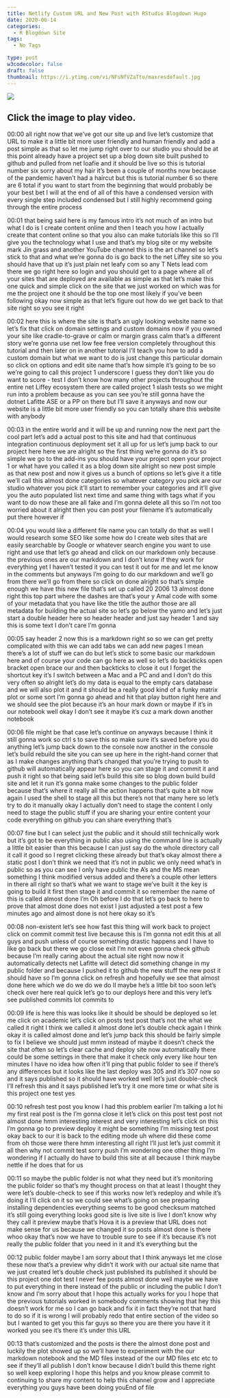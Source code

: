 ```yaml
---
title: Netlify Custom URL and New Post with RStudio Blogdown Hugo
date: 2020-06-14
categories:
  - R Blogdown Site
tags:
  - No Tags

type: post
w3codecolor: false
draft: false
thumbnail: https://i.ytimg.com/vi/NFsNfVZaTto/maxresdefault.jpg
---
```


<a href="https://www.youtube.com/watch?v=NFsNfVZaTto">
<picture><img src="https://i.ytimg.com/vi/NFsNfVZaTto/maxresdefault.jpg"></picture>
</a>



## Click the image to play video.



00:00
all right now that we've got our site up and live let's customize that URL to
make it a little bit more user friendly and human friendly and add a post simple
as that so let me jump right over to our studio you should be at this point
already have a project set up a blog down site built pushed to github and
pulled from net loafie and it should be live so this is tutorial number six
sorry about my hair it's been a couple of months now because of the pandemic
haven't had a haircut but this is tutorial number 6 so there are 6 total
if you want to start from the beginning that would probably be your best bet I
will at the end of all of this have a condensed version with every single step
included condensed but I still highly recommend going through the entire process

00:01
that being said here is my famous intro it's not much of an intro but what I do
is I create content online and then I teach you how I actually create that
content online so that you also can make
tutorials like this so I'll give you the
technology what I use and that's my blog site or my website mark Jin grass and
another YouTube channel this is the art channel so let's stick to that and what
we're gonna do is go back to the net Liffey site so you should have that up
it's just plain net leafy com so any T Nets lead com there we go right here
so login and you should get to a page where all of your sites that are
deployed are available as simple as that let's make this one quick and simple
click on the site that we just worked on which was for me the project one it
should be the top one most likely if you've been following okay now simple as
that let's figure out how do we get back to that site right so you see it right

00:02
here this is where the site is that's an ugly
looking website name so let's fix that click on domain settings and custom
domains now if you owned your site like cradle-to-grave
or calm or margin grass calm that's a different story
we're gonna use net low fee free version completely throughout this
tutorial and then later on in another tutorial I'll teach you how to add a
custom domain but what we want to do is just change this particular domain so
click on options and edit site name that's how simple it's going to be so
we're going to call this project 1 underscore I guess they don't like you
do want to score - test I don't know how many other projects throughout the
entire net Liffey ecosystem there are called project 1 slash tests so we might
run into a problem because as you can see you're still gonna have the dotnet
Lafitte ASE or a PP on there but I'll save it anyways and now our website is a
little bit more user friendly so you can totally share this website with anybody

00:03
in the entire world and it will be up and running now the
next part the cool part let's add a actual post to this site and had that
continuous integration continuous deployment set it all up for us let's
jump back to our project here here we are alright so the first thing we're gonna
do it's so simple we go to the add-ins you should have your project open your
project 1 or what have you called it as a blog down site alright so new post
simple as that new post and now it gives
us a bunch of options so let's give it a title we'll call this almost done
categories so whatever category you pick are our studio whatever you pick it'll
start to remember your categories and it'll give you the auto populated list
next time and same thing with tags what if you want to do now these are all fake
and I'm gonna delete all this so I'm not too worried about it
alright then you can post your filename it's automatically put there however if

00:04
you would like a different file name you can totally do that as well I would
research some SEO like some how do I create web sites that are easily
searchable by Google or whatever search engine you want to use right and use
that let's go ahead and click on our markdown only because the previous ones
are our markdown and I don't know if they work for everything yet I haven't
tested it you can test it out for me and let me know in the comments but anyways
I'm going to do our markdown and we'll go from there we'll go from
there so click on done alright so that's simple enough we have this new file
that's set up called 20 2006 13 almost done right this top part where the
dashes are that's your y Amal code with some of your metadata that you have like
the title the author those are all metadata for building the actual site so
let's go below the yamo and let's just start a double header here so header
header and just say header 1 and say this is some text I don't care I'm gonna

00:05
say header 2 now this is a markdown right so so we can get pretty
complicated with this we can add tabs we can add new pages I mean there's a lot
of stuff we can do but let's stick to some basic our markdown here and of
course your code can go here as well so let's do backticks
open bracket open brace our and then backticks to close it out I forget the
shortcut key it's I switch between a Mac and a PC and and I don't do this very
often so alright let's do my data is equal to the empty cars database and we
will also plot it and it should be a really good kind of a funky matrix plot
or some sort I'm gonna go ahead and hit that play button right here and we
should see the plot because it's an hour mark down or maybe if it's in our
notebook well okay I don't see it maybe it's cuz a mark down another notebook

00:06
file might be that case let's continue on anyways because I think it still
gonna work so ctrl s to save this so make sure it's saved before you do
anything let's jump back down to the console now another in the console let's
build rebuild the site you can see up here in the right-hand corner that as I
make changes anything that's changed that you're trying to push to github
will automatically appear here so you can stage it and commit it and push it
right so that being said let's build this site so blog down build build site
and let it run it's gonna make some changes to the public folder because
that's where it really all the action happens
that's quite a bit now again I used the shell to stage all this but there's not
that many here so let's try to do it manually okay I actually don't need to
stage the content I only need to stage the public stuff if you are sharing your
entire content your code everything on github you can share everything that's

00:07
fine but I can select just the public and it should still technically work but
it's got to be everything in public also using the command line is actually a
little bit easier than this because I can just say do the whole directory call
it call it good so I regret clicking these already but
that's okay almost there a static post I don't think we need that it's not in
public we only need what's in public so as you can see I only have public the
A's and the MS mean something I think modified versus added and there's a
couple other letters in there all right so that's what we want to stage we've
built it the key is going to build it first then stage it and commit it so
remember the name of this is called almost done I'm Oh before I do that
let's go back to here to prove that almost done does not exist I just
adjusted a test post a few minutes ago and almost done is not here okay so it's

00:08
non-existent let's see how fast this thing will work back to project click on
commit commit test live because this is I'm gonna not edit this at all guys and
push unless of course something drastic happens and I have to like go back but
there we go close exit I'm not even gonna check github because I'm really
caring about the actual site right now now it automatically detects net Lafitte
will detect did something change in my public folder and because I pushed it to
github the new stuff the new post it should have so I'm gonna click on
refresh and hopefully we see that almost done here which we do we do we do II
maybe he's a little bit too soon let's check over here real quick let's go to
our deploys here and this very let's see published commits lot commits to

00:09
life is here this was looks like it should be should be deployed so let me
click on academic let's click on posts test post that's not the what we called
it right I think we called it almost done let's double check again I think
okay it is called almost done and let's jump back this should be fairly simple
to fix I believe we should just mmm instead of maybe it doesn't check the
site that often so let's clear cache and deploy site now automatically there
could be some settings in there that make it check only every like hour ten
minutes I have no idea how often it'll ping that public folder to see if
there's any differences but it looks like the last deploy was 305 and it's
307 now so and it says published so it should have worked well let's just
double-check I'll refresh this and it says published let's try it one more
time or what site is this project one test yes

00:10
refresh test post you know I had this problem earlier I'm talking a lot hi my
first real post is the I'm gonna close it let's click on this post test post
not almost done hmm interesting interest and very
interesting let's click on this I'm gonna go to preview deploy it might be
something I'm missing test post okay back to our it is back to the editing
mode uh where did these come from oh those were there hmm interesting
all right I'll just let's just commit it all then why not commit test sorry
push I'm wondering one other thing I'm wondering if I actually do have to build
this site at all because I think maybe nettle if he does that for us

00:11
so maybe the public folder is not what they need but it's monitoring the public
folder so that's my thought process on that at least I thought they were
let's double-check to see if this works now let's redeploy and while it's doing
it I'll click on it so we could see what's going on see preparing installing
dependencies everything seems to be good checksum matched it's still going
everything looks good site is live site is live I don't know why they call it
preview maybe that's Hova it is a preview that
URL does not make sense for us because we changed it so posts almost done is
there whoo okay that's now we have to trouble sure to see if it's because it's
not really the public folder that you need in it and it's everything but the

00:12
public folder maybe I am sorry about that I think anyways let me close these now
that's a preview why didn't it work with our actual site name that we just
created let's double check just published its published it should be
this project one dot test I never fee posts almost done well maybe we have to
put everything in there instead of the public or including the public I don't
know and I'm sorry about that I hope this actually works for you I hope that
the previous tutorials worked in somebody comments showing that hey this
doesn't work for me so I can go back and fix it in fact they're not that hard to
do so if it is wrong I will probably redo that entire section of the video so
but I wanted to get you this far guys so there you are there you have it it
worked you see it's there it's under this URL

00:13
that's customized and the posts is there the almost done post and luckily the
plot showed up so we'll have to experiment with the our markdown
notebook and the MD files instead of the our MD files etc etc to see if they'll
all publish I don't know because I didn't build this theme right so well
keep exploring I hope this helps and you know please commit
to continuing to share my content to help this channel grow and I appreciate
everything you guys have been doing youEnd of file

